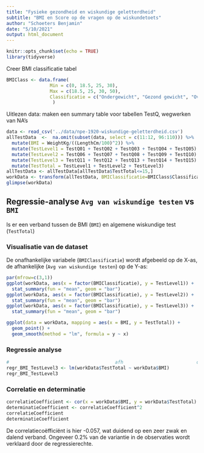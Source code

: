 ```yaml
---
title: "Fysieke gezondheid en wiskundige geletterdheid"
subtitle: "BMI en Score op de vragen op de wiskundetoets"
author: "Schoeters Benjamin"
date: "5/10/2021"
output: html_document
---
```


```r
knitr::opts_chunk$set(echo = TRUE)
library(tidyverse)
```

Creer BMI classificatie tabel
```r
BMIClass <- data.frame(
                Min = c(0, 18.5, 25, 30),
                Max = c(18.5, 25, 30, 50),
                Classificatie = c("Ondergewicht", "Gezond gewicht", "Overgewicht", "Obesitas")
                 )
```

Uitlezen data: maken een summary table voor tabellen TestQ, wegwerken van NA's
```r
data <- read_csv('../data/npe-1920-wiskundige-geletterdheid.csv')
allTestData  <-  na.omit(subset(data, select = c(11:12, 96:110))) %>%
  mutate(BMI = WeightKg/((LengthCm/100)^2)) %>%
  mutate(TestLevel1 = TestQ01 + TestQ02 + TestQ03 + TestQ04 + TestQ05) %>%
  mutate(TestLevel2 = TestQ06 + TestQ07 + TestQ08 + TestQ09 + TestQ10) %>%
  mutate(TestLevel3 = TestQ11 + TestQ12 + TestQ13 + TestQ14 + TestQ15) %>%
  mutate(TestTotal = TestLevel1 + TestLevel2 + TestLevel3)
allTestData <- allTestData[allTestData$TestTotal<=15,]
workData <- transform(allTestData, BMIClassificatie=BMIClass$Classificatie[findInterval(BMI ,BMIClass$Min)])
glimpse(workData)
```


## Regressie-analyse `Avg van wiskundige testen` vs `BMI`
Is er een verband tussen de BMI (`BMI`) en algemene wiskundige test (`TestTotal`)

### Visualisatie van de dataset
De onafhankelijke variabele (`BMIClassificatie`) wordt afgebeeld op de X-as, de afhankelijke (`Avg van wiskundige testen`) op de Y-as:

```r
par(mfrow=c(3,1))
ggplot(workData, aes(x = factor(BMIClassificatie), y = TestLevel1)) + 
  stat_summary(fun = "mean", geom = "bar")
ggplot(workData, aes(x = factor(BMIClassificatie), y = TestLevel2)) + 
  stat_summary(fun = "mean", geom = "bar")
ggplot(workData, aes(x = factor(BMIClassificatie), y = TestLevel3)) + 
  stat_summary(fun = "mean", geom = "bar")
```

```r
ggplot(data = workData, mapping = aes(x = BMI, y = TestTotal)) +
  geom_point() +
  geom_smooth(method = "lm", formula = y ~ x)
```


### Regressie analyse

```r
#                                       afh                           onafh
regr_BMI_TestLevel3 <- lm(workData$TestTotal ~ workData$BMI)
regr_BMI_TestLevel3
```

### Correlatie en determinatie

```r
correlatieCoefficient <- cor(x = workData$BMI, y = workData$TestTotal)
determinatieCoefficient <- correlatieCoefficient^2
correlatieCoefficient
determinatieCoefficient
```


De correlatiecoëfficiënt is hier -0.057, wat duidend op een zeer zwak en dalend verband. Ongeveer 0.2% van de variantie in de observaties wordt verklaard door de regressierechte.
